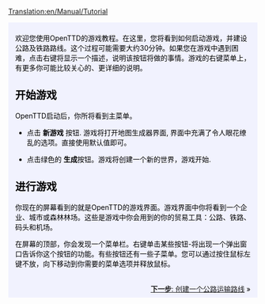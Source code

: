 [[Translation:en/Manual/Tutorial]]

{{en/Tabs|5|1
|教程/Zh|1. 开始<!--
-->|教程/公路运输/Zh|2. 公路运输<!--
-->|教程/铁路运输/Zh|3. 铁路运输<!--
-->|教程/航空运输/Zh|4. 航空运输<!--
-->|教程/结束语/Zh|5. 结束语}}
<div style="padding:.5em 1em 1em 1em; border-top:none; background-color:#f1f2fe; color:#000;">
{{zh/教程}}
欢迎您使用OpenTTD的游戏教程。在这里，您将看到如何启动游戏，并建设公路及铁路路线。这个过程可能需要大约30分钟。如果您在游戏中遇到困难，点击右键将显示一个描述，说明该按钮将做的事情。游戏的右键菜单上，有更多你可能比较关心的、更详细的说明。
==开始游戏==
{{en/Phototable|[[File:zh/Main menu new game.png|主菜单]]|OpenTTD的主菜单|center}}
OpenTTD启动后，你所将看到主菜单。


*点击 '''新游戏''' 按钮. 游戏将打开地图生成器界面, 界面中充满了令人眼花缭乱的选项。直接使用默认值即可。
{{en/Phototable|[[File:zh/Worldgenerationdialog.png|创建新的游戏]]|地图生成器. 在顶部的四个图片让您可以改变气候。我们将保留所有选项的方式是本教程.|center}}

*点击绿色的 '''生成'''按钮。游戏将创建一个新的世界，游戏开始.

==进行游戏==
{{en/Phototable|[[File:zh/Aftergamestart.png|新的游戏]]|新的游戏|right}}
你现在的屏幕看到的就是OpenTTD的游戏界面。游戏界面中你将看到一个企业、城市或森林林场。这些是游戏中你会用到的你的贸易工具：公路、铁路、码头和机场。

在屏幕的顶部，你会发现一个菜单栏。右键单击某些按钮-将出现一个弹出窗口告诉你这个按钮的功能。有些按钮还有一些子菜单。您可以通过按住鼠标左键不放，向下移动到你需要的菜单选项并释放鼠标。

<br style="clear:both;">
<span style="float: right">[[zh/Manual/教程/公路运输|'''下一步''': 创建一个公路运输路线]] &raquo;</span>
</div>